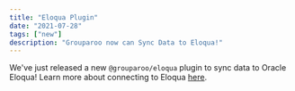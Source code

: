 ```yaml
---
title: "Eloqua Plugin"
date: "2021-07-28"
tags: ["new"]
description: "Grouparoo now can Sync Data to Eloqua!"
---
```


We've just released a new `@grouparoo/eloqua` plugin to sync data to Oracle Eloqua! Learn more about connecting to Eloqua [here](/integrations/destinations/eloqua).
